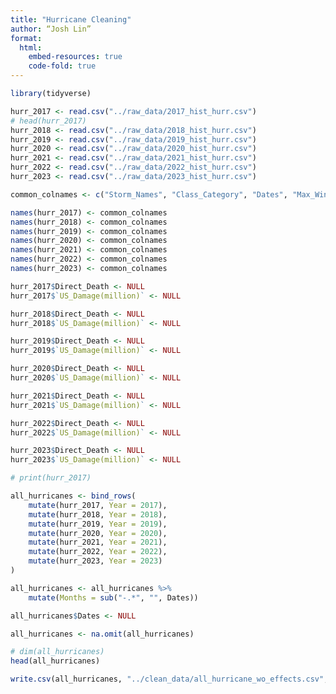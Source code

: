 ```yaml
---
title: "Hurricane Cleaning"
author: “Josh Lin”
format: 
  html:
    embed-resources: true
    code-fold: true
---
```


```r
library(tidyverse)

hurr_2017 <- read.csv("../raw_data/2017_hist_hurr.csv")
# head(hurr_2017)
hurr_2018 <- read.csv("../raw_data/2018_hist_hurr.csv")
hurr_2019 <- read.csv("../raw_data/2019_hist_hurr.csv")
hurr_2020 <- read.csv("../raw_data/2020_hist_hurr.csv")
hurr_2021 <- read.csv("../raw_data/2021_hist_hurr.csv")
hurr_2022 <- read.csv("../raw_data/2022_hist_hurr.csv")
hurr_2023 <- read.csv("../raw_data/2023_hist_hurr.csv")

common_colnames <- c("Storm_Names", "Class_Category", "Dates", "Max_Winds(kt.)", "Min_Pressure(mb.)", "Direct_Death", "US_Damage(million)", "200-850_hPA Shear(kt.)", "Sea_Surface_Temp(Celsius)", "Humidity(%)")

names(hurr_2017) <- common_colnames
names(hurr_2018) <- common_colnames
names(hurr_2019) <- common_colnames
names(hurr_2020) <- common_colnames
names(hurr_2021) <- common_colnames
names(hurr_2022) <- common_colnames
names(hurr_2023) <- common_colnames

hurr_2017$Direct_Death <- NULL
hurr_2017$`US_Damage(million)` <- NULL

hurr_2018$Direct_Death <- NULL
hurr_2018$`US_Damage(million)` <- NULL

hurr_2019$Direct_Death <- NULL
hurr_2019$`US_Damage(million)` <- NULL

hurr_2020$Direct_Death <- NULL
hurr_2020$`US_Damage(million)` <- NULL

hurr_2021$Direct_Death <- NULL
hurr_2021$`US_Damage(million)` <- NULL

hurr_2022$Direct_Death <- NULL
hurr_2022$`US_Damage(million)` <- NULL

hurr_2023$Direct_Death <- NULL
hurr_2023$`US_Damage(million)` <- NULL

# print(hurr_2017)

all_hurricanes <- bind_rows(
    mutate(hurr_2017, Year = 2017),
    mutate(hurr_2018, Year = 2018),
    mutate(hurr_2019, Year = 2019),
    mutate(hurr_2020, Year = 2020),
    mutate(hurr_2021, Year = 2021),
    mutate(hurr_2022, Year = 2022),
    mutate(hurr_2023, Year = 2023)
)

all_hurricanes <- all_hurricanes %>%
    mutate(Months = sub("-.*", "", Dates))

all_hurricanes$Dates <- NULL

all_hurricanes <- na.omit(all_hurricanes)

# dim(all_hurricanes)
head(all_hurricanes)

write.csv(all_hurricanes, "../clean_data/all_hurricane_wo_effects.csv", row.names = FALSE)
```